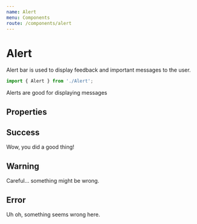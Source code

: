 ```yaml
---
name: Alert
menu: Components
route: /components/alert
---
```



# Alert

Alert bar is used to display feedback and important messages to the user.

```js
import { Alert } from './Alert';
```

<Playground>
  <Alert>Alerts are good for displaying messages</Alert>
</Playground>

## Properties

<Props of={Alert} />

## Success

<Playground>
  <Alert type="success">Wow, you did a good thing!</Alert>
</Playground>

## Warning

<Playground>
  <Alert type="warning">Careful... something might be wrong.</Alert>
</Playground>

## Error

<Playground>
  <Alert type="error">Uh oh, something seems wrong here.</Alert>
</Playground>


